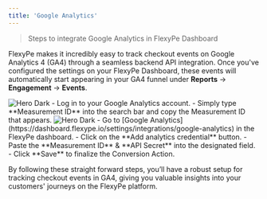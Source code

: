 ```yaml
---
title: 'Google Analytics'
---
```


> Steps to integrate Google Analytics in FlexyPe Dashboard

FlexyPe makes it incredibly easy to track checkout events on Google Analytics 4 (GA4) through a seamless backend API integration. Once you've configured the settings on your FlexyPe Dashboard, these events will automatically start appearing in your GA4 funnel under **Reports** → **Engagement** → **Events**.

<Steps>
  <Step title="Access Conversions in Google Analytics">
    <img
      className="rounded-lg"
      src="/images/dashboard.png"
      alt="Hero Dark"
    />
    - Log in to your Google Analytics account.
    - Simply type **Measurement ID** into the search bar and copy the Measurement ID that appears.
  </Step>
  <Step title="Integrate with FlexyPe">
    <img
      className="rounded-lg"
      src="/images/dashboard.png"
      alt="Hero Dark"
    />
    - Go to [Google Analytics](https://dashboard.flexype.io/settings/integrations/google-analytics) in the FlexyPe dashboard.
    - Click on the **Add analytics credential** button.
    - Paste the **Measurement ID** & **API Secret** into the designated field.
    - Click **Save** to finalize the Conversion Action.
  </Step>
</Steps>

By following these straight forward steps, you’ll have a robust setup for tracking checkout events in GA4, giving you valuable insights into your customers' journeys on the FlexyPe platform.
